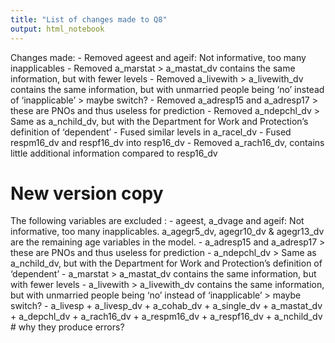 ```yaml
---
title: "List of changes made to Q8"
output: html_notebook
---
```


 Changes made:
 - Removed ageest and ageif: Not informative, too many inapplicables
 - Removed a_marstat > a_mastat_dv contains the same information, but with fewer levels
 - Removed a_livewith > a_livewith_dv contains the same information, but with unmarried people being 'no' instead of 'inapplicable' > maybe switch?
 - Removed a_adresp15 and a_adresp17 > these are PNOs and thus useless for prediction
 - Removed a_ndepchl_dv > Same as a_nchild_dv, but with the Department for Work and Protection's definition of 'dependent'
 - Fused similar levels in a_racel_dv
 - Fused respm16_dv and respf16_dv into resp16_dv
 - Removed a_rach16_dv, contains little additional information compared to resp16_dv
 
 
# New version copy
The following variables are excluded  :
 - ageest, a_dvage and ageif: Not informative, too many inapplicables. a_agegr5_dv, agegr10_dv & agegr13_dv are the remaining age variables in the model. 
 - a_adresp15 and a_adresp17 > these are PNOs and thus useless for prediction
 - a_ndepchl_dv > Same as a_nchild_dv, but with the Department for Work and Protection's definition of 'dependent'
 - a_marstat > a_mastat_dv contains the same information, but with fewer levels
 -  a_livewith > a_livewith_dv contains the same information, but with unmarried people being 'no' instead of 'inapplicable' > maybe switch?
 - a_livesp + a_livesp_dv + a_cohab_dv + a_single_dv + a_mastat_dv + a_depchl_dv + a_rach16_dv + a_respm16_dv + a_respf16_dv + a_nchild_dv # why they produce errors?